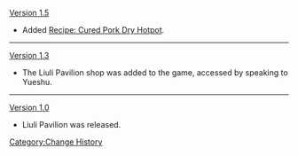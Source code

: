 [[Version 1.5]]
*Added [[Recipe: Cured Pork Dry Hotpot]].
----
[[Version 1.3]]
*The Liuli Pavilion shop was added to the game, accessed by speaking to Yueshu.
----
[[Version 1.0]]
*Liuli Pavilion was released.
<noinclude>[[Category:Change History]]</noinclude>
